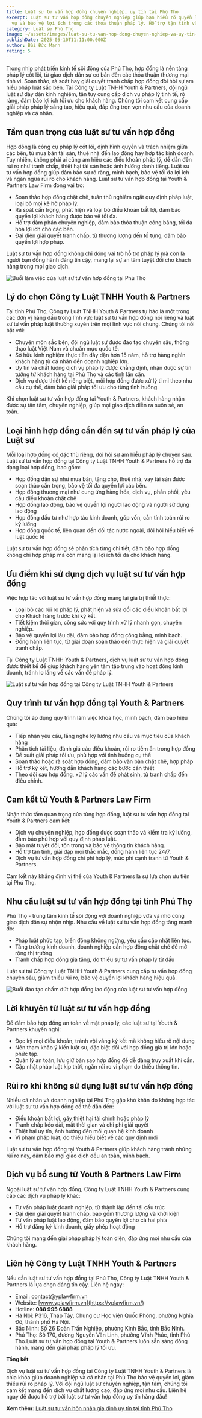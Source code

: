 ```yaml
---
title: Luật sư tư vấn hợp đồng chuyên nghiệp, uy tín tại Phú Thọ
excerpt: Luật sư tư vấn hợp đồng chuyên nghiệp giúp bạn hiểu rõ quyền lợi, nghĩa
  vụ và bảo vệ lợi ích trong các thỏa thuận pháp lý. Hỗ trợ tận tình và hiệu quả
category: Luật sư Phú Thọ
image: ~/assets/images/luat-su-tu-van-hop-dong-chuyen-nghiep-va-uy-tin-tai-phu-tho.jpg
publishDate: 2025-05-10T11:11:00.000Z
author: Bùi Đức Mạnh
rating: 5
---
```


Trong nhịp phát triển kinh tế sôi động của Phú Thọ, hợp đồng là nền tảng pháp lý cốt lõi, từ giao dịch dân sự cơ bản đến các thỏa thuận thương mại tinh vi. Soạn thảo, rà soát hay giải quyết tranh chấp hợp đồng đòi hỏi sự am hiểu pháp luật sắc bén. Tại Công ty Luật TNHH Youth & Partners, đội ngũ luật sư dày dặn kinh nghiệm, tận tụy cung cấp dịch vụ pháp lý tinh tế, rõ ràng, đảm bảo lợi ích tối ưu cho khách hàng. Chúng tôi cam kết cung cấp giải pháp pháp lý sáng tạo, hiệu quả, đáp ứng trọn vẹn nhu cầu của doanh nghiệp và cá nhân.

<YouTube id="DStLGmkFUEc" />

## Tầm quan trọng của luật sư tư vấn hợp đồng

Hợp đồng là công cụ pháp lý cốt lõi, định hình quyền và trách nhiệm giữa các bên, từ mua bán tài sản, thuê nhà đến lao động hay hợp tác kinh doanh. Tuy nhiên, không phải ai cũng am hiểu các điều khoản pháp lý, dễ dẫn đến rủi ro như tranh chấp, thiệt hại tài sản hoặc ảnh hưởng danh tiếng. Luật sư tư vấn hợp đồng giúp đảm bảo sự rõ ràng, minh bạch, bảo vệ tối đa lợi ích và ngăn ngừa rủi ro cho khách hàng. Luật sư tư vấn hợp đồng tại Youth & Partners Law Firm đóng vai trò:

* Soạn thảo hợp đồng chặt chẽ, tuân thủ nghiêm ngặt quy định pháp luật, loại bỏ mọi kẽ hở pháp lý.
* Rà soát cẩn trọng, phát hiện và loại bỏ điều khoản bất lợi, đảm bảo quyền lợi khách hàng được bảo vệ tối đa.
* Hỗ trợ đàm phán chuyên nghiệp, đảm bảo thỏa thuận công bằng, tối đa hóa lợi ích cho các bên.
* Đại diện giải quyết tranh chấp, từ thương lượng đến tố tụng, đảm bảo quyền lợi hợp pháp.

Luật sư tư vấn hợp đồng không chỉ đóng vai trò hỗ trợ pháp lý mà còn là người bạn đồng hành đáng tin cậy, mang lại sự an tâm tuyệt đối cho khách hàng trong mọi giao dịch.

![Buổi làm việc của luật sư tư vấn hợp đồng tại Phú Thọ](~/assets/images/buoi-lam-viec-cua-luat-su-tu-van-hop-dong-tai-phu-tho.jpg "Buổi làm việc của luật sư tư vấn hợp đồng tại Phú Thọ")

## Lý do chọn Công ty Luật TNHH Youth & Partners

Tại tỉnh Phú Thọ, Công ty Luật TNHH Youth & Partners tự hào là một trong các đơn vị hàng đầu trong lĩnh vực luật sư tư vấn hợp đồng nói riêng và luật sư tư vấn pháp luật thường xuyên trên mọi lĩnh vực nói chung. Chúng tôi nổi bật với:

* Chuyên môn sắc bén, đội ngũ luật sư được đào tạo chuyên sâu, thông thạo luật Việt Nam và chuẩn mực quốc tế.
* Sở hữu kinh nghiệm thực tiễn dày dặn hơn 15 năm, hỗ trợ hàng nghìn khách hàng từ cá nhân đến doanh nghiệp lớn.
* Uy tín và chất lượng dịch vụ pháp lý được khẳng định, nhận được sự tin tưởng từ khách hàng tại Phú Thọ và các tỉnh lân cận.
* Dịch vụ được thiết kế riêng biệt, mỗi hợp đồng được xử lý tỉ mỉ theo nhu cầu cụ thể, đảm bảo giải pháp tối ưu cho từng tình huống.

Khi chọn luật sư tư vấn hợp đồng tại Youth & Partners, khách hàng nhận được sự tận tâm, chuyên nghiệp, giúp mọi giao dịch diễn ra suôn sẻ, an toàn.

## Loại hình hợp đồng cần đến sự tư vấn pháp lý của Luật sư

Mỗi loại hợp đồng có đặc thù riêng, đòi hỏi sự am hiểu pháp lý chuyên sâu. Luật sư tư vấn hợp đồng tại Công ty Luật TNHH Youth & Partners hỗ trợ đa dạng loại hợp đồng, bao gồm:

* Hợp đồng dân sự như mua bán, tặng cho, thuê nhà, vay tài sản được soạn thảo cẩn trọng, bảo vệ tối đa quyền lợi các bên.
* Hợp đồng thương mại như cung ứng hàng hóa, dịch vụ, phân phối, yêu cầu điều khoản chặt chẽ
* Hợp đồng lao động, bảo vệ quyền lợi người lao động và người sử dụng lao động
* Hợp đồng đầu tư như hợp tác kinh doanh, góp vốn, cần tính toán rủi ro kỹ lưỡng
* Hợp đồng quốc tế, liên quan đến đối tác nước ngoài, đòi hỏi hiểu biết về luật quốc tế

Luật sư tư vấn hợp đồng sẽ phân tích từng chi tiết, đảm bảo hợp đồng không chỉ hợp pháp mà còn mang lại lợi ích tối đa cho khách hàng.

## Ưu điểm khi sử dụng dịch vụ luật sư tư vấn hợp đồng

Việc hợp tác với luật sư tư vấn hợp đồng mang lại giá trị thiết thực:

* Loại bỏ các rủi ro pháp lý, phát hiện và sửa đổi các điều khoản bất lợi cho Khách hàng trước khi ký kết.
* Tiết kiệm thời gian, công sức với quy trình xử lý nhanh gọn, chuyên nghiệp.
* Bảo vệ quyền lợi lâu dài, đảm bảo hợp đồng công bằng, minh bạch.
* Đồng hành liên tục, từ giai đoạn soạn thảo đến thực hiện và giải quyết tranh chấp.

Tại Công ty Luật TNHH Youth & Partners, dịch vụ luật sư tư vấn hợp đồng được thiết kế để giúp khách hàng yên tâm tập trung vào hoạt động kinh doanh, tránh lo lắng về các vấn đề pháp lý.

![Luật sư tư vấn hợp đồng tại Công ty Luật TNHH Youth & Partners](~/assets/images/luat-su-tu-van-hop-dong-tai-cong-ty-luat-tnhh-youthpartners.jpg "Luật sư tư vấn hợp đồng tại Công ty Luật TNHH Youth & Partners")

## Quy trình tư vấn hợp đồng tại Youth & Partners

Chúng tôi áp dụng quy trình làm việc khoa học, minh bạch, đảm bảo hiệu quả:

* Tiếp nhận yêu cầu, lắng nghe kỹ lưỡng nhu cầu và mục tiêu của khách hàng
* Phân tích tài liệu, đánh giá các điều khoản, rủi ro tiềm ẩn trong hợp đồng
* Đề xuất giải pháp tối ưu, phù hợp với tình huống cụ thể
* Soạn thảo hoặc rà soát hợp đồng, đảm bảo văn bản chặt chẽ, hợp pháp
* Hỗ trợ ký kết, hướng dẫn khách hàng các bước cần thiết
* Theo dõi sau hợp đồng, xử lý các vấn đề phát sinh, từ tranh chấp đến điều chỉnh.

## Cam kết từ Youth & Partners Law Firm

Nhận thức tầm quan trọng của từng hợp đồng, luật sư tư vấn hợp đồng tại Youth & Partners cam kết:

* Dịch vụ chuyên nghiệp, hợp đồng được soạn thảo và kiểm tra kỹ lưỡng, đảm bảo phù hợp với quy định pháp luật.
* Bảo mật tuyệt đối, tôn trọng và bảo vệ thông tin khách hàng.
* Hỗ trợ tận tình, giải đáp mọi thắc mắc, đồng hành liên tục 24/7.
* Dịch vụ tư vấn hợp đồng chi phí hợp lý, mức phí cạnh tranh từ Youth & Partners.

Cam kết này khẳng định vị thế của Youth & Partners là sự lựa chọn ưu tiên tại Phú Thọ.

## Nhu cầu luật sư tư vấn hợp đồng tại tỉnh Phú Thọ

Phú Thọ - trung tâm kinh tế sôi động với doanh nghiệp vừa và nhỏ cùng giao dịch dân sự nhộn nhịp. Nhu cầu về luật sư tư vấn hợp đồng tăng mạnh do:

* Pháp luật phức tạp, biến động không ngừng, yêu cầu cập nhật liên tục.
* Tăng trưởng kinh doanh, doanh nghiệp cần hợp đồng chặt chẽ để mở rộng thị trường
* Tranh chấp hợp đồng gia tăng, do thiếu sự tư vấn pháp lý từ đầu

Luật sư tại Công ty Luật TNHH Youth & Partners cung cấp tư vấn hợp đồng chuyên sâu, giảm thiểu rủi ro, bảo vệ quyền lợi khách hàng hiệu quả.

![Buổi đào tạo chấm dứt hợp đồng lao động của luật sư tư vấn hợp đồng](~/assets/images/buoi-dao-tao-cham-dut-hop-dong-lao-dong-cua-luat-su-tu-van-hop-dong.jpg "Buổi đào tạo chấm dứt hợp đồng lao động của luật sư tư vấn hợp đồng")

## Lời khuyên từ luật sư tư vấn hợp đồng

Để đảm bảo hợp đồng an toàn về mặt pháp lý, các luật sư tại Youth & Partners khuyến nghị:

* Đọc kỹ mọi điều khoản, tránh vội vàng ký kết mà không hiểu rõ nội dung
* Nên tham khảo ý kiến luật sư, đặc biệt đối với hợp đồng giá trị lớn hoặc phức tạp.
* Quản lý an toàn, lưu giữ bản sao hợp đồng để dễ dàng truy xuất khi cần.
* Cập nhật pháp luật kịp thời, ngăn rủi ro vi phạm do thiếu thông tin.

## Rủi ro khi không sử dụng luật sư tư vấn hợp đồng

Nhiều cá nhân và doanh nghiệp tại Phú Thọ gặp khó khăn do không hợp tác với luật sư tư vấn hợp đồng có thể dẫn đến:

* Điều khoản bất lợi, gây thiệt hại tài chính hoặc pháp lý
* Tranh chấp kéo dài, mất thời gian và chi phí giải quyết
* Thiệt hại uy tín, ảnh hưởng đến mối quan hệ kinh doanh
* Vi phạm pháp luật, do thiếu hiểu biết về các quy định mới

Luật sư tư vấn hợp đồng tại Youth & Partners giúp khách hàng tránh những rủi ro này, đảm bảo mọi giao dịch đều an toàn, minh bạch.

## Dịch vụ bổ sung từ Youth & Partners Law Firm

Ngoài luật sư tư vấn hợp đồng, Công ty Luật TNHH Youth & Partners cung cấp các dịch vụ pháp lý khác:

* Tư vấn pháp luật doanh nghiệp, từ thành lập đến tái cấu trúc
* Đại diện giải quyết tranh chấp, bao gồm thương lượng và khởi kiện
* Tư vấn pháp luật lao động, đảm bảo quyền lợi cho cả hai phía
* Hỗ trợ đăng ký kinh doanh, giấy phép hoạt động

Chúng tôi mang đến giải pháp pháp lý toàn diện, đáp ứng mọi nhu cầu của khách hàng.

## Liên hệ Công ty Luật TNHH Youth & Partners

Nếu cần luật sư tư vấn hợp đồng tại Phú Thọ, Công ty Luật TNHH Youth & Partners là lựa chọn đáng tin cậy. Liên hệ ngay:

* Email: contact@yplawfirm.vn
* Website: [www.yplawfirm.vn](https://yplawfirm.vn/)
* Hotline: **088 995 6888**
* Hà Nội: P316, Tháp Tây, Chung cư Học viện Quốc Phòng, phường Nghĩa Đô, thành phố Hà Nội.
* Bắc Ninh: Số 26 Đoàn Trần Nghiệp, phường Kinh Bắc, tỉnh Bắc Ninh.
* Phú Thọ: Số 170, đường Nguyễn Văn Linh, phường Vĩnh Phúc, tỉnh Phú Thọ.Luật sư tư vấn hợp đồng tại Youth & Partners luôn sẵn sàng đồng hành, mang đến giải pháp pháp lý tối ưu.

**Tổng kết**

Dịch vụ luật sư tư vấn hợp đồng tại Công ty Luật TNHH Youth & Partners là chìa khóa giúp doanh nghiệp và cá nhân tại Phú Thọ bảo vệ quyền lợi, giảm thiểu rủi ro pháp lý. Với đội ngũ luật sư chuyên nghiệp, tận tâm, chúng tôi cam kết mang đến dịch vụ chất lượng cao, đáp ứng mọi nhu cầu. Liên hệ ngay để được hỗ trợ bởi luật sư tư vấn hợp đồng uy tín hàng đầu!

**Xem thêm:** [Luật sư tư vấn hôn nhân gia đình uy tín tại tỉnh Phú Thọ](https://yplawfirm.vn/tin-tuc/luat-su-tu-van-hon-nhan-gia-dinh-uy-tin-tai-tinh-phu-tho)
